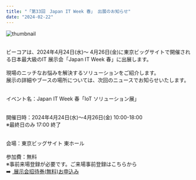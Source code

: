 ```yaml
---
title: "「第33回　Japan IT Week 春」 出展のお知らせ"
date: "2024-02-22"
---
```

![thumbnail](../images/News/2024/japan_IT_week_spring_20240211.png)<br /><br />

ビーコアは、2024年4月24日(水)～ 4月26日(金)に東京ビッグサイトで開催される日本最大級のIT 展示会「Japan IT Week 春」に出展します。<br /><br />
現場のニッチなお悩みを解決するソリューションをご紹介します。 <br />
展示の詳細やブースの場所については、次回のニュースでお知らせいたします。<br /><br />

イベント名：Japan IT Week 春「IoT ソリューション展」<br /><br />

開催日時：2024年4月24日(水)～4月26日(金) 10:00-18:00<br />
※最終日のみ 17:00 終了<br /><br />

会場：東京ビッグサイト 東ホール<br /><br />
参加費：無料<br />
※事前来場登録が必要です。ご来場事前登録はこちらから <br />
➡️ [ 展示会招待券(無料)お申込み](hhttps://www.japan-it.jp/spring/ja-jp/register.html?code=0990441850819940-BGS)
<br />